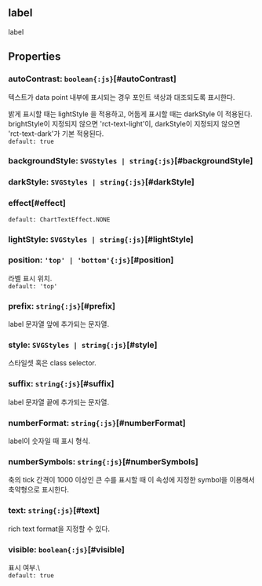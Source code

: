 ## label
label
## Properties

### autoContrast: `boolean{:js}`[#autoContrast]
텍스트가 data point 내부에 표시되는 경우 포인트 색상과 대조되도록 표시한다.


밝게 표시할 때는  lightStyle 을 적용하고,
어둡게 표시할 때는  darkStyle 이 적용된다.
brightStyle이 지정되지 않으면 'rct-text-light'이,
darkStyle이 지정되지 않으면 'rct-text-dark'가 기본 적용된다.  
`default: true`  

### backgroundStyle: `SVGStyles | string{:js}`[#backgroundStyle]

### darkStyle: `SVGStyles | string{:js}`[#darkStyle]

### effect[#effect]


`default: ChartTextEffect.NONE`  

### lightStyle: `SVGStyles | string{:js}`[#lightStyle]

### position: `'top' | 'bottom'{:js}`[#position]
라벨 표시 위치.  
`default: 'top'`  

### prefix: `string{:js}`[#prefix]
label 문자열 앞에 추가되는 문자열.  

### style: `SVGStyles | string{:js}`[#style]
스타일셋 혹은 class selector.  

### suffix: `string{:js}`[#suffix]
label 문자열 끝에 추가되는 문자열.  

### numberFormat: `string{:js}`[#numberFormat]
label이 숫자일 때 표시 형식.  

### numberSymbols: `string{:js}`[#numberSymbols]
축의 tick 간격이 1000 이상인 큰 수를 표시할 때 
이 속성에 지정한 symbol을 이용해서 축약형으로 표시한다.  

### text: `string{:js}`[#text]
rich text format을 지정할 수 있다.  

### visible: `boolean{:js}`[#visible]
표시 여부.\  
`default: true`  
